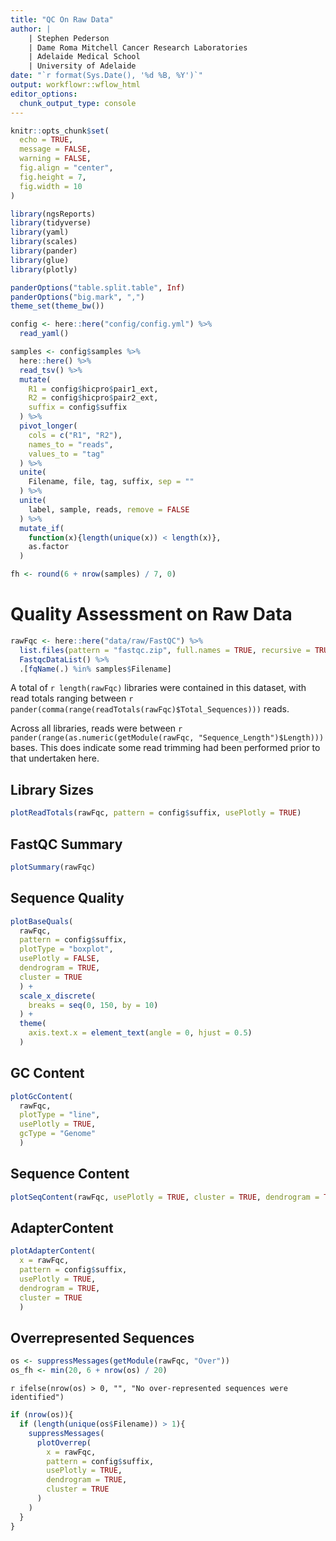 ```yaml
---
title: "QC On Raw Data"
author: |
    | Stephen Pederson
    | Dame Roma Mitchell Cancer Research Laboratories
    | Adelaide Medical School
    | University of Adelaide
date: "`r format(Sys.Date(), '%d %B, %Y')`"
output: workflowr::wflow_html
editor_options:
  chunk_output_type: console
---
```


```r
knitr::opts_chunk$set(
  echo = TRUE,
  message = FALSE,
  warning = FALSE,
  fig.align = "center",
  fig.height = 7,
  fig.width = 10
)
```

```r
library(ngsReports)
library(tidyverse)
library(yaml)
library(scales)
library(pander)
library(glue)
library(plotly)
```

```r
panderOptions("table.split.table", Inf)
panderOptions("big.mark", ",")
theme_set(theme_bw())
```

```r
config <- here::here("config/config.yml") %>%
  read_yaml()
```

```r
samples <- config$samples %>%
  here::here() %>%
  read_tsv() %>%
  mutate(
    R1 = config$hicpro$pair1_ext,
    R2 = config$hicpro$pair2_ext,
    suffix = config$suffix
  ) %>%
  pivot_longer(
    cols = c("R1", "R2"),
    names_to = "reads",
    values_to = "tag"
  ) %>% 
  unite(
    Filename, file, tag, suffix, sep = ""
  ) %>% 
  unite(
    label, sample, reads, remove = FALSE
  ) %>%
  mutate_if(
    function(x){length(unique(x)) < length(x)},
    as.factor
  )
```

```r
fh <- round(6 + nrow(samples) / 7, 0)
```

# Quality Assessment on Raw Data {.tabset}

```r
rawFqc <- here::here("data/raw/FastQC") %>%
  list.files(pattern = "fastqc.zip", full.names = TRUE, recursive = TRUE) %>%
  FastqcDataList() %>%
  .[fqName(.) %in% samples$Filename]
```

A total of `r length(rawFqc)` libraries were contained in this dataset, with read totals ranging between `r pander(comma(range(readTotals(rawFqc)$Total_Sequences)))` reads.

Across all libraries, reads were between `r pander(range(as.numeric(getModule(rawFqc, "Sequence_Length")$Length)))` bases.
This does indicate some read trimming had been performed prior to that undertaken here.


## Library Sizes

```r
plotReadTotals(rawFqc, pattern = config$suffix, usePlotly = TRUE)
```


## FastQC Summary

```r
plotSummary(rawFqc)
```

## Sequence Quality

```r
plotBaseQuals(
  rawFqc,
  pattern = config$suffix, 
  plotType = "boxplot",
  usePlotly = FALSE,
  dendrogram = TRUE,
  cluster = TRUE
  ) +
  scale_x_discrete(
    breaks = seq(0, 150, by = 10)
  ) +
  theme(
    axis.text.x = element_text(angle = 0, hjust = 0.5)
  )
```


## GC Content

```r
plotGcContent(
  rawFqc,
  plotType = "line", 
  usePlotly = TRUE, 
  gcType = "Genome"
  ) 
```


## Sequence Content

```r
plotSeqContent(rawFqc, usePlotly = TRUE, cluster = TRUE, dendrogram = TRUE)
```

## AdapterContent

```r
plotAdapterContent(
  x = rawFqc, 
  pattern = config$suffix, 
  usePlotly = TRUE,
  dendrogram = TRUE,
  cluster = TRUE
  )
```

## Overrepresented Sequences

```r
os <- suppressMessages(getModule(rawFqc, "Over"))
os_fh <- min(20, 6 + nrow(os) / 20)
```

`r ifelse(nrow(os) > 0, "", "No over-represented sequences were identified")`

```r
if (nrow(os)){
  if (length(unique(os$Filename)) > 1){
    suppressMessages(
      plotOverrep(
        x = rawFqc,
        pattern = config$suffix, 
        usePlotly = TRUE,
        dendrogram = TRUE,
        cluster = TRUE
      )
    )
  }
}
```


